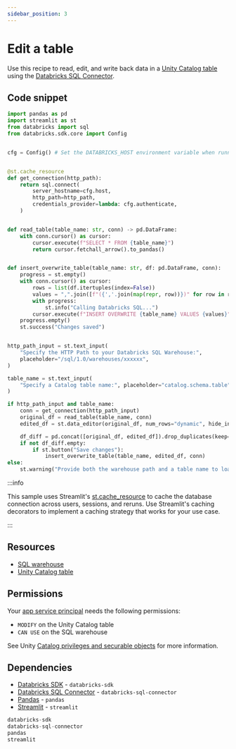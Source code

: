 ```yaml
---
sidebar_position: 3
---
```


# Edit a table

Use this recipe to read, edit, and write back data in a [Unity Catalog table](https://docs.databricks.com/aws/en/tables/) using the [Databricks SQL Connector](https://docs.databricks.com/en/dev-tools/python-sql-connector.html).

## Code snippet

```python title="app.py"
import pandas as pd
import streamlit as st
from databricks import sql
from databricks.sdk.core import Config


cfg = Config() # Set the DATABRICKS_HOST environment variable when running locally


@st.cache_resource
def get_connection(http_path):
    return sql.connect(
        server_hostname=cfg.host,
        http_path=http_path,
        credentials_provider=lambda: cfg.authenticate,
    )


def read_table(table_name: str, conn) -> pd.DataFrame:
    with conn.cursor() as cursor:
        cursor.execute(f"SELECT * FROM {table_name}")
        return cursor.fetchall_arrow().to_pandas()


def insert_overwrite_table(table_name: str, df: pd.DataFrame, conn):
    progress = st.empty()
    with conn.cursor() as cursor:
        rows = list(df.itertuples(index=False))
        values = ",".join([f"({','.join(map(repr, row))})" for row in rows])
        with progress:
            st.info("Calling Databricks SQL...")
        cursor.execute(f"INSERT OVERWRITE {table_name} VALUES {values}")
    progress.empty()
    st.success("Changes saved")


http_path_input = st.text_input(
    "Specify the HTTP Path to your Databricks SQL Warehouse:",
    placeholder="/sql/1.0/warehouses/xxxxxx",
)

table_name = st.text_input(
    "Specify a Catalog table name:", placeholder="catalog.schema.table"
)

if http_path_input and table_name:
    conn = get_connection(http_path_input)
    original_df = read_table(table_name, conn)
    edited_df = st.data_editor(original_df, num_rows="dynamic", hide_index=True)

    df_diff = pd.concat([original_df, edited_df]).drop_duplicates(keep=False)
    if not df_diff.empty:
        if st.button("Save changes"):
            insert_overwrite_table(table_name, edited_df, conn)
else:
    st.warning("Provide both the warehouse path and a table name to load data.")
```

:::info

This sample uses Streamlit's [st.cache_resource](https://docs.streamlit.io/develop/concepts/architecture/caching#stcache_resource) to cache the database connection across users, sessions, and reruns. Use Streamlit's caching decorators to implement a caching strategy that works for your use case.

:::

## Resources

- [SQL warehouse](https://docs.databricks.com/aws/en/compute/sql-warehouse/)
- [Unity Catalog table](https://docs.databricks.com/aws/en/tables/)

## Permissions

Your [app service principal](https://docs.databricks.com/aws/en/dev-tools/databricks-apps/#how-does-databricks-apps-manage-authorization) needs the following permissions:

- `MODIFY` on the Unity Catalog table
- `CAN USE` on the SQL warehouse

See Unity [Catalog privileges and securable objects](https://docs.databricks.com/aws/en/data-governance/unity-catalog/manage-privileges/privileges) for more information.

## Dependencies

- [Databricks SDK](https://pypi.org/project/databricks-sdk/) - `databricks-sdk`
- [Databricks SQL Connector](https://pypi.org/project/databricks-sql-connector/) - `databricks-sql-connector`
- [Pandas](https://pypi.org/project/pandas/) - `pandas`
- [Streamlit](https://pypi.org/project/streamlit/) - `streamlit`

```python title="requirements.txt"
databricks-sdk
databricks-sql-connector
pandas
streamlit
```

